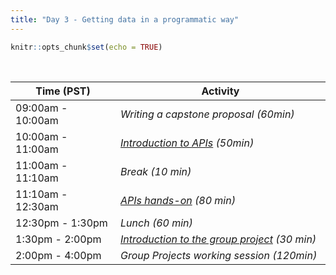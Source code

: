 ```yaml
---
title: "Day 3 - Getting data in a programmatic way"
---
```


```r
knitr::opts_chunk$set(echo = TRUE)
```

<br>

| **Time (PST)**    | **Activity**                         |
|-------------------|--------------------------------------|
| 09:00am - 10:00am | *Writing a capstone proposal (60min)* |
| 10:00am - 11:00am | *[Introduction to APIs](day3-api.html){target="_blank"} (50min)*       |
| 11:00am - 11:10am | *Break (10 min)*                     |
| 11:10am - 12:30am | *[APIs hands-on](https://github.com/EDS-214/eds214-handson-api){target="_blank"} (80 min)*             |
| 12:30pm - 1:30pm  | *Lunch (60 min)*                     |
| 1:30pm - 2:00pm   | *[Introduction to the group project](group_project.html){target="_blank"} (30 min)* |
| 2:00pm - 4:00pm   | *Group Projects working session (120min)*                  |









